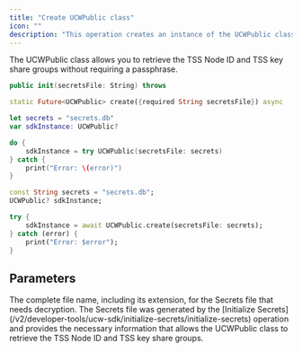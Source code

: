 ```yaml
---
title: "Create UCWPublic class"
icon: ""
description: "This operation creates an instance of the UCWPublic class."
---
```

<Info>The UCWPublic class allows you to retrieve the TSS Node ID and TSS key share groups without requiring a passphrase.</Info>

<CodeGroup>

```Swift iOS
public init(secretsFile: String) throws
```

```Dart Flutter
static Future<UCWPublic> create({required String secretsFile}) async
```

</CodeGroup>


<RequestExample>

```Swift iOS
let secrets = "secrets.db"
var sdkInstance: UCWPublic?

do {
    sdkInstance = try UCWPublic(secretsFile: secrets)
} catch {
    print("Error: \(error)")
}
```

```Dart Flutter
const String secrets = "secrets.db";
UCWPublic? sdkInstance;

try {
    sdkInstance = await UCWPublic.create(secretsFile: secrets);
} catch (error) {
    print("Error: $error");
}
```

</RequestExample>


## Parameters

<ParamField path="secretsFile" type="string">
The complete file name, including its extension, for the Secrets file that needs decryption. The Secrets file was generated by the [Initialize Secrets](/v2/developer-tools/ucw-sdk/initialize-secrets/initialize-secrets) operation and provides the necessary information that allows the UCWPublic class to retrieve the TSS Node ID and TSS key share groups.
</ParamField>
